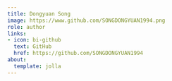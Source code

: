 ```yaml
---
title: Dongyuan Song
image: https://www.github.com/SONGDONGYUAN1994.png
role: author
links:
- icon: bi-github
  text: GitHub
  href: https://github.com/SONGDONGYUAN1994
about:
  template: jolla
---
```


